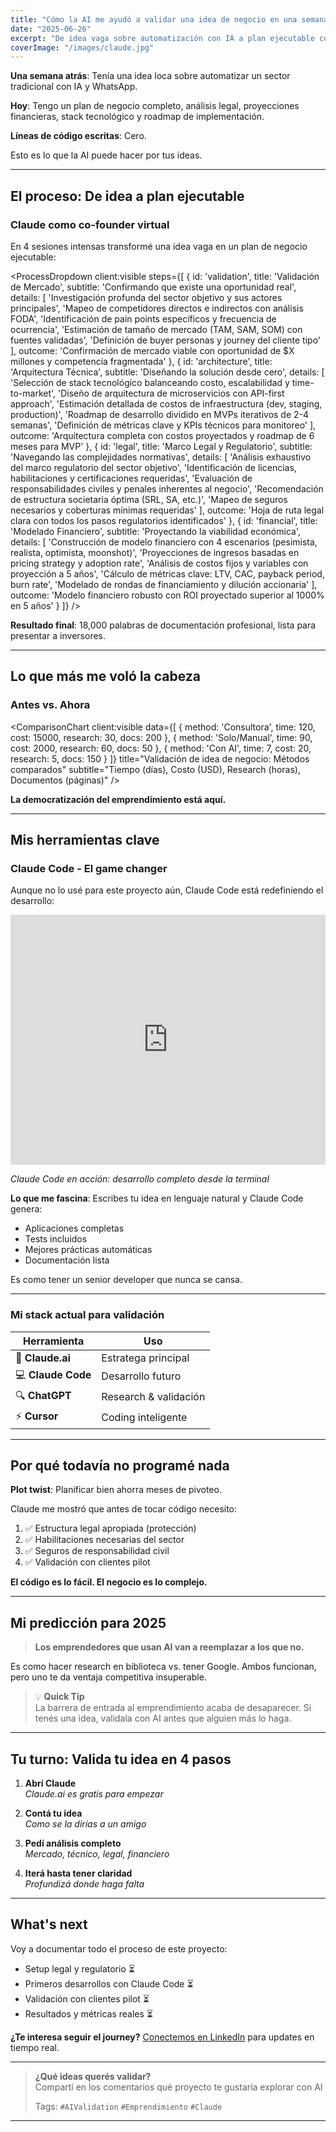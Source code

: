 ```yaml
---
title: "Cómo la AI me ayudó a validar una idea de negocio en una semana"
date: "2025-06-26"
excerpt: "De idea vaga sobre automatización con IA a plan ejecutable completo. Todo sin escribir código."
coverImage: "/images/claude.jpg"
---
```


**Una semana atrás**: Tenía una idea loca sobre automatizar un sector tradicional con IA y WhatsApp.

**Hoy**: Tengo un plan de negocio completo, análisis legal, proyecciones financieras, stack tecnológico y roadmap de implementación.

**Líneas de código escritas**: Cero.

Esto es lo que la AI puede hacer por tus ideas.



---

## El proceso: De idea a plan ejecutable

### Claude como co-founder virtual

En 4 sesiones intensas transformé una idea vaga en un plan de negocio ejecutable:


<ProcessDropdown 
  client:visible
  steps={[
    {
      id: 'validation',
      title: 'Validación de Mercado',
      subtitle: 'Confirmando que existe una oportunidad real',
      details: [
        'Investigación profunda del sector objetivo y sus actores principales',
        'Mapeo de competidores directos e indirectos con análisis FODA',
        'Identificación de pain points específicos y frecuencia de ocurrencia',
        'Estimación de tamaño de mercado (TAM, SAM, SOM) con fuentes validadas',
        'Definición de buyer personas y journey del cliente tipo'
      ],
      outcome: 'Confirmación de mercado viable con oportunidad de $X millones y competencia fragmentada'
    },
    {
      id: 'architecture',
      title: 'Arquitectura Técnica',
      subtitle: 'Diseñando la solución desde cero',
      details: [
        'Selección de stack tecnológico balanceando costo, escalabilidad y time-to-market',
        'Diseño de arquitectura de microservicios con API-first approach',
        'Estimación detallada de costos de infraestructura (dev, staging, production)',
        'Roadmap de desarrollo dividido en MVPs iterativos de 2-4 semanas',
        'Definición de métricas clave y KPIs técnicos para monitoreo'
      ],
      outcome: 'Arquitectura completa con costos proyectados y roadmap de 6 meses para MVP'
    },
    {
      id: 'legal',
      title: 'Marco Legal y Regulatorio',
      subtitle: 'Navegando las complejidades normativas',
      details: [
        'Análisis exhaustivo del marco regulatorio del sector objetivo',
        'Identificación de licencias, habilitaciones y certificaciones requeridas',
        'Evaluación de responsabilidades civiles y penales inherentes al negocio',
        'Recomendación de estructura societaria óptima (SRL, SA, etc.)',
        'Mapeo de seguros necesarios y coberturas mínimas requeridas'
      ],
      outcome: 'Hoja de ruta legal clara con todos los pasos regulatorios identificados'
    },
    {
      id: 'financial',
      title: 'Modelado Financiero',
      subtitle: 'Proyectando la viabilidad económica',
      details: [
        'Construcción de modelo financiero con 4 escenarios (pesimista, realista, optimista, moonshot)',
        'Proyecciones de ingresos basadas en pricing strategy y adoption rate',
        'Análisis de costos fijos y variables con proyección a 5 años',
        'Cálculo de métricas clave: LTV, CAC, payback period, burn rate',
        'Modelado de rondas de financiamiento y dilución accionaria'
      ],
      outcome: 'Modelo financiero robusto con ROI proyectado superior al 1000% en 5 años'
    }
  ]}
/>

**Resultado final**: 18,000 palabras de documentación profesional, lista para presentar a inversores.

---

## Lo que más me voló la cabeza

### Antes vs. Ahora


<ComparisonChart 
  client:visible
  data={[
    { method: 'Consultora', time: 120, cost: 15000, research: 30, docs: 200 },
    { method: 'Solo/Manual', time: 90, cost: 2000, research: 60, docs: 50 },
    { method: 'Con AI', time: 7, cost: 20, research: 5, docs: 150 }
  ]}
  title="Validación de idea de negocio: Métodos comparados"
  subtitle="Tiempo (días), Costo (USD), Research (horas), Documentos (páginas)"
/>

**La democratización del emprendimiento está aquí.**

---

## Mis herramientas clave

### Claude Code - El game changer

Aunque no lo usé para este proyecto aún, Claude Code está redefiniendo el desarrollo:

<iframe 
  width="100%" 
  height="400" 
  src="https://www.youtube.com/embed/AJpK3YTTKZ4" 
  title="Claude Code Demo"
  frameBorder="0" 
  allow="accelerometer; autoplay; clipboard-write; encrypted-media; gyroscope; picture-in-picture" 
  allowFullScreen
></iframe>

*Claude Code en acción: desarrollo completo desde la terminal*

**Lo que me fascina**: Escribes tu idea en lenguaje natural y Claude Code genera:
- Aplicaciones completas
- Tests incluidos
- Mejores prácticas automáticas
- Documentación lista

Es como tener un senior developer que nunca se cansa.

---

### Mi stack actual para validación

| Herramienta | Uso |
|-------------|-----|
| 🎯 **Claude.ai** | Estratega principal |
| 💻 **Claude Code** | Desarrollo futuro |
| 🔍 **ChatGPT** | Research & validación |
| ⚡ **Cursor** | Coding inteligente |

---

## Por qué todavía no programé nada

**Plot twist**: Planificar bien ahorra meses de pivoteo.


Claude me mostró que antes de tocar código necesito:
1. ✅ Estructura legal apropiada (protección)
2. ✅ Habilitaciones necesarias del sector  
3. ✅ Seguros de responsabilidad civil
4. ✅ Validación con clientes pilot

**El código es lo fácil. El negocio es lo complejo.**

---

## Mi predicción para 2025

> **Los emprendedores que usan AI van a reemplazar a los que no.**

Es como hacer research en biblioteca vs. tener Google. Ambos funcionan, pero uno te da ventaja competitiva insuperable.

 > 💡 **Quick Tip**  
> La barrera de entrada al emprendimiento acaba de desaparecer. Si tenés una idea, validala con AI antes que alguien más lo haga.

---

## Tu turno: Valida tu idea en 4 pasos

1. **Abrí Claude**  
   *Claude.ai es gratis para empezar*

2. **Contá tu idea**  
   *Como se la dirías a un amigo*

3. **Pedí análisis completo**  
   *Mercado, técnico, legal, financiero*

4. **Iterá hasta tener claridad**  
   *Profundizá donde haga falta*

---

## What's next

Voy a documentar todo el proceso de este proyecto:
- Setup legal y regulatorio ⏳
- Primeros desarrollos con Claude Code ⏳  
- Validación con clientes pilot ⏳
- Resultados y métricas reales ⏳

**¿Te interesa seguir el journey?** [Conectemos en LinkedIn](https://linkedin.com/in/tuprofile) para updates en tiempo real.

---

> **¿Qué ideas querés validar?**  
> Compartí en los comentarios qué proyecto te gustaría explorar con AI
>
> Tags: `#AIValidation` `#Emprendimiento` `#Claude`

---
